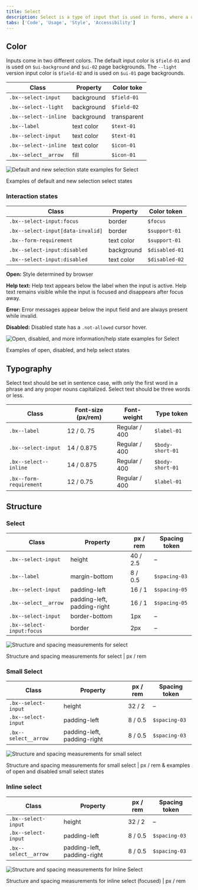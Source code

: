 ```yaml
---
title: Select
description: Select is a type of input that is used in forms, where a user is submitting data and chooses one option from a list.
tabs: ['Code', 'Usage', 'Style', 'Accessibility']
---
```


## Color

Inputs come in two different colors. The default input color is `$field-01` and is used on `$ui-background` and `$ui-02` page backgrounds. The `--light` version input color is `$field-02` and is used on `$ui-01` page backgrounds.

| Class                 | Property   | Color toke  |
| --------------------- | ---------- | ----------- |
| `.bx--select-input`   | background | `$field-01` |
| `.bx--select--light`  | background | `$field-02` |
| `.bx--select--inline` | background | transparent |
| `.bx--label`          | text color | `$text-01`  |
| `.bx--select-input`   | text color | `$text-01`  |
| `.bx--select--inline` | text color | `$icon-01`  |
| `.bx--select__arrow`  | fill       | `$icon-01`  |

<div className="image--fixed">

![Default and new selection state examples for Select](images/select-style-1.png)

</div>

<Caption>Examples of default and new selection select states</Caption>

### Interaction states

| Class                             | Property   | Color token    |
| --------------------------------- | ---------- | -------------- |
| `.bx--select-input:focus`         | border     | `$focus`       |
| `.bx--select-input[data-invalid]` | border     | `$support-01`  |
| `.bx--form-requirement`           | text color | `$support-01`  |
| `.bx--select-input:disabled`      | background | `$disabled-01` |
| `.bx--select-input:disabled`      | text color | `$disabled-02` |

**Open:** Style determined by browser

**Help text:** Help text appears below the label when the input is active. Help text remains visible while the input is focused and disappears after focus away.

**Error:** Error messages appear below the input field and are always present while invalid.

**Disabled:** Disabled state has a `.not-allowed` cursor hover.

<div className="image--fixed">

![Open, disabled, and more information/help state examples for Select](images/select-style-3.png)

</div>

<Caption>Examples of open, disabled, and help select states</Caption>

## Typography

Select text should be set in sentence case, with only the first word in a phrase and any proper nouns capitalized. Select text should be three words or less.

| Class                   | Font-size (px/rem) | Font-weight   | Type token       |
| ----------------------- | ------------------ | ------------- | ---------------- |
| `.bx--label`            | 12 / 0. 75         | Regular / 400 | `$label-01`      |
| `.bx--select-input`     | 14 / 0.875         | Regular / 400 | `$body-short-01` |
| `.bx--select--inline`   | 14 / 0.875         | Regular / 400 | `$body-short-01` |
| `.bx--form-requirement` | 12 / 0.75          | Regular / 400 | `$label-01`      |

## Structure

### Select

| Class                     | Property                    | px / rem | Spacing token |
| ------------------------- | --------------------------- | -------- | ------------- |
| `.bx--select-input`       | height                      | 40 / 2.5 | –             |
| `.bx--label`              | margin-bottom               | 8 / 0.5  | `$spacing-03` |
| `.bx--select-input`       | padding-left                | 16 / 1   | `$spacing-05` |
| `.bx--select__arrow`      | padding-left, padding-right | 16 / 1   | `$spacing-05` |
| `.bx--select-input`       | border-bottom               | 1px      | –             |
| `.bx--select-input:focus` | border                      | 2px      | –             |

<div className="image--fixed">

![Structure and spacing measurements for select](images/select-style-2.png)

</div>

<Caption>Structure and spacing measurements for select | px / rem</Caption>

### Small Select

| Class                | Property                    | px / rem | Spacing token |
| -------------------- | --------------------------- | -------- | ------------- |
| `.bx--select-input`  | height                      | 32 / 2   | –             |
| `.bx--select-input`  | padding-left                | 8 / 0.5  | `$spacing-03` |
| `.bx--select__arrow` | padding-left, padding-right | 8 / 0.5  | `$spacing-03` |

<div className="image--fixed">

![Structure and spacing measurements for small select](images/select-style-4.png)

</div>

<Caption>
  Structure and spacing measurements for small select | px / rem & examples of
  open and disabled small select states
</Caption>

### Inline select

| Class                | Property                    | px / rem | Spacing token |
| -------------------- | --------------------------- | -------- | ------------- |
| `.bx--select-input`  | height                      | 32 / 2   | –             |
| `.bx--select-input`  | padding-left                | 8 / 0.5  | `$spacing-03` |
| `.bx--select__arrow` | padding-left, padding-right | 8 / 0.5  | `$spacing-03` |

<div className="image--fixed">

![Structure and spacing measurements for Inline Select](images/select-style-6.png)

</div>

<Caption>
  Structure and spacing measurements for inline select (focused) | px / rem
</Caption>
